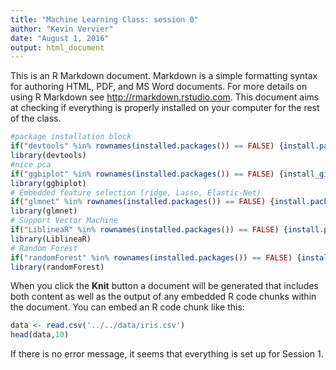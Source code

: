 ```yaml
---
title: "Machine Learning Class: session 0"
author: "Kevin Vervier"
date: "August 1, 2016"
output: html_document
---
```


This is an R Markdown document. Markdown is a simple formatting syntax for authoring HTML, PDF, and MS Word documents. For more details on using R Markdown see <http://rmarkdown.rstudio.com>.
This document aims at checking if everything is properly installed on your computer for the rest of the class.

```r
#package installation block
if("devtools" %in% rownames(installed.packages()) == FALSE) {install.packages("devtools",repos="http://cran.us.r-project.org")}
library(devtools)
#nice pca
if("ggbiplot" %in% rownames(installed.packages()) == FALSE) {install_github("ggbiplot", "vqv")}
library(ggbiplot)
# Embedded feature selection (ridge, Lasso, Elastic-Net)
if("glmnet" %in% rownames(installed.packages()) == FALSE) {install.packages("glmnet",repos="http://cran.us.r-project.org")}
library(glmnet)
# Support Vector Machine
if("LiblineaR" %in% rownames(installed.packages()) == FALSE) {install.packages("LiblineaR",repos="http://cran.us.r-project.org")}
library(LiblineaR)
# Random Forest
if("randomForest" %in% rownames(installed.packages()) == FALSE) {install.packages("randomForest",repos="http://cran.us.r-project.org")}
library(randomForest)

```

When you click the **Knit** button a document will be generated that includes both content as well as the output of any embedded R code chunks within the document. You can embed an R code chunk like this:
```r
data <- read.csv('../../data/iris.csv')
head(data,10)
```

If there is no error message, it seems that everything is set up for Session 1.
